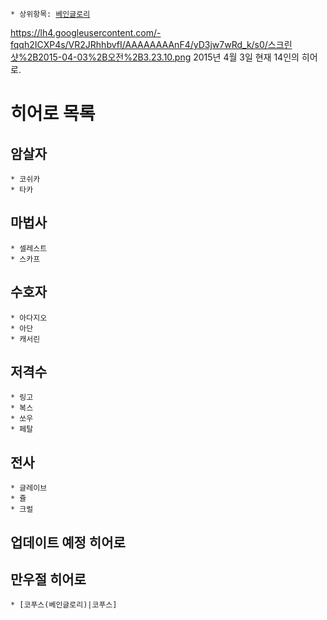  * 상위항목: [[베인글로리]]

https://lh4.googleusercontent.com/-fqqh2ICXP4s/VR2JRhhbvfI/AAAAAAAAnF4/yD3jw7wRd_k/s0/스크린샷%2B2015-04-03%2B오전%2B3.23.10.png
2015년 4월 3일 현재 14인의 히어로.


= 히어로 목록 =

== 암살자 ==
 * 코쉬카
 * 타카

== 마법사 ==
 * 셀레스트
 * 스카프

== 수호자 ==
 * 아다지오
 * 아단
 * 캐서린

== 저격수 ==
 * 링고
 * 복스
 * 쏘우
 * 페탈

== 전사 ==
 * 글레이브
 * 쥴
 * 크럴

== 업데이트 예정 히어로 ==

== 만우절 히어로 ==
 * [코푸스(베인글로리)|코푸스]
